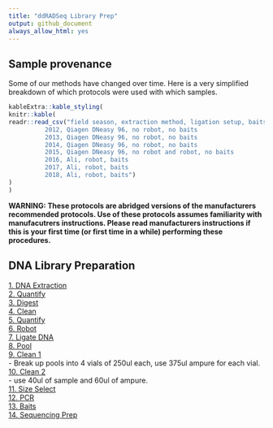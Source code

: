 ```yaml
---
title: "ddRADSeq Library Prep"
output: github_document
always_allow_html: yes
---
```


## Sample provenance
Some of our methods have changed over time.  Here is a very simplified breakdown of which protocols were used with which samples.
```r
kableExtra::kable_styling(
knitr::kable(
readr::read_csv("field season, extraction method, ligation setup, baits
          2012, Qiagen DNeasy 96, no robot, no baits
          2013, Qiagen DNeasy 96, no robot, no baits
          2014, Qiagen DNeasy 96, no robot, no baits
          2015, Qiagen DNeasy 96, no robot and robot, no baits
          2016, Ali, robot, baits
          2017, Ali, robot, baits
          2018, Ali, robot, baits")
)
)


```

**WARNING: These protocols are abridged versions of the manufacturers recommended protocols.  Use of these protocols assumes familiarity with manufacutrers instructions.  Please read manufacturers instructions if this is your first time (or first time in a while) performing these procedures.**

## DNA Library Preparation
[1. DNA Extraction](https://pinskylab.github.io/laboratory/protocols/dna_extraction_ali.nb.html)  
[2. Quantify](https://pinskylab.github.io/laboratory/protocols/quant_dna.nb.html)  
[3. Digest](https://pinskylab.github.io/laboratory/protocols/digest_dna.nb.html)  
[4. Clean](https://pinskylab.github.io/laboratory/protocols/ampure.nb.html)  
[5. Quantify](https://pinskylab.github.io/laboratory/protocols/quant_dna.nb.html)  
[6. Robot](https://pinskylab.github.io/laboratory/protocols/robot.html)  
[7. Ligate DNA](https://pinskylab.github.io/laboratory/protocols/ligation_ddradseq.nb.html)  
[8. Pool](https://pinskylab.github.io/laboratory/protocols/pool.nb.html)  
[9. Clean 1](https://pinskylab.github.io/laboratory/protocols/ampure.nb.html)  
- Break up pools into 4 vials of 250ul each, use 375ul ampure for each vial.  
[10. Clean 2](https://pinskylab.github.io/laboratory/protocols/ampure.nb.html)  
- use 40ul of sample and 60ul of ampure.  
[11. Size Select](https://pinskylab.github.io/laboratory/protocols/pippin.nb.html)  
[12. PCR](https://pinskylab.github.io/laboratory/protocols/lib-amp_eecseq.nb.html)  
[13. Baits](https://pinskylab.github.io/laboratory/protocols/baits.nb.html)  
[14. Sequencing Prep]((https://pinskylab.github.io/laboratory/protocols/seq-prep_ddradseq.nb.html)  )
